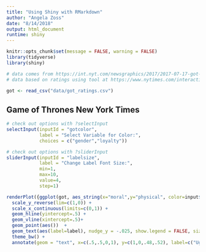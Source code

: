 ```yaml
---
title: "Using Shiny with RMarkdown"
author: "Angela Zoss"
date: "8/14/2018"
output: html_document
runtime: shiny
---
```


```r
knitr::opts_chunk$set(message = FALSE, warning = FALSE)
library(tidyverse)
library(shiny)
```


```r

# data comes from https://int.nyt.com/newsgraphics/2017/2017-07-17-got-matrix/mean.json
# data based on ratings using tool at https://www.nytimes.com/interactive/2017/08/09/upshot/game-of-thrones-chart.html

got <- read_csv("data/got_ratings.csv")

```

## Game of Thrones New York Times

```r

# check out options with ?selectInput
selectInput(inputId = "gotcolor", 
            label = "Select Variable for Color:", 
            choices = c("gender","loyalty"))

# check out options with ?sliderInput
sliderInput(inputId = "labelsize", 
            label = "Change Label Font Size:", 
            min=1,
            max=10,
            value=4, 
            step=1)

renderPlot({ggplot(got, aes_string(x="moral",y="physical", color=input$gotcolor)) + 
  scale_y_reverse(lim=c(1,0)) +
  scale_x_continuous(limits=c(0,1)) +
  geom_hline(yintercept=.5) +
  geom_vline(xintercept=.5)+ 
  geom_point(aes())  + 
  geom_text(aes(label=label), nudge_y = -.025, show.legend = FALSE, size=as.numeric(input$labelsize)) +
  theme_bw() +
  annotate(geom = "text", x=c(.5,.5,0,1), y=c(1,0,.48,.52), label=c("Ugly","Beautiful","Evil","Good"))}, width=10*96, height=7*96, res=96)


```


